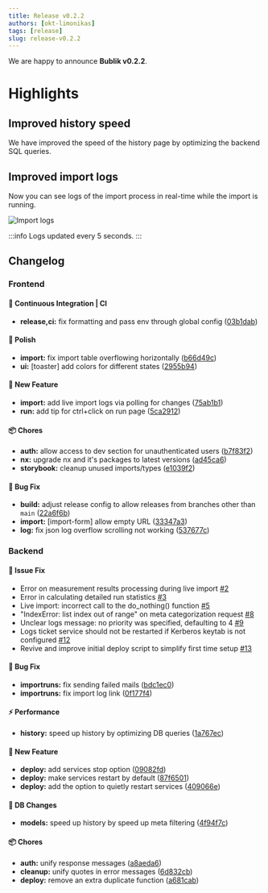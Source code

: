 ```yaml
---
title: Release v0.2.2
authors: [okt-limonikas]
tags: [release]
slug: release-v0.2.2
---
```


We are happy to announce **Bublik v0.2.2**.

<!--truncate-->

# Highlights

## Improved history speed

We have improved the speed of the history page by optimizing the backend SQL queries.

## Improved import logs

Now you can see logs of the import process in real-time while the import is running.

![Import logs](./img/import-log.png)

:::info
Logs updated every 5 seconds.
:::

## Changelog

### Frontend

#### 🔧 Continuous Integration | CI

- **release,ci:** fix formatting and pass env through global config ([03b1dab](https://github.com/ts-factory/bublik-ui/commit/03b1dab85d780bc0fd71b2277fd451c6a8a780bc))

#### 💅 Polish

- **import:** fix import table overflowing horizontally ([b66d49c](https://github.com/ts-factory/bublik-ui/commit/b66d49ce41918861f9425452610e9a213e8eca17))
- **ui:** [toaster] add colors for different states ([2955b94](https://github.com/ts-factory/bublik-ui/commit/2955b94a3611e6129b20fe19da71326fb25d9b6e))

#### 🚀 New Feature

- **import:** add live import logs via polling for changes ([75ab1b1](https://github.com/ts-factory/bublik-ui/commit/75ab1b1a51e548b86c4e4235b61de54f48516bd0))
- **run:** add tip for ctrl+click on run page ([5ca2912](https://github.com/ts-factory/bublik-ui/commit/5ca29124d42b79c8a76c662ee0dcad1a7fc2329c))

#### 📦 Chores

- **auth:** allow access to dev section for unauthenticated users ([b7f83f2](https://github.com/ts-factory/bublik-ui/commit/b7f83f26546526ce9d458c1860af967de82e35de))
- **nx:** upgrade nx and it's packages to latest versions ([ad45ca6](https://github.com/ts-factory/bublik-ui/commit/ad45ca634506812fdbcd8999f39852cd64f3f484))
- **storybook:** cleanup unused imports/types ([e1039f2](https://github.com/ts-factory/bublik-ui/commit/e1039f25d7dbaa75f2070909cd7f7134ca8e33e0))

#### 🐛 Bug Fix

- **build:** adjust release config to allow releases from branches other than `main` ([22a6f6b](https://github.com/ts-factory/bublik-ui/commit/22a6f6be3555e509f16ed7c1b0999dd2d98501d5))
- **import:** [import-form] allow empty URL ([33347a3](https://github.com/ts-factory/bublik-ui/commit/33347a30152a6faafb6b5fe9ee6d16a0485faef1))
- **log:** fix json log overflow scrolling not working ([537677c](https://github.com/ts-factory/bublik-ui/commit/537677cf6729cacb226645fc9fb905430bf2a535))

### Backend

#### 🔨 Issue Fix

- Error on measurement results processing during live import [#2](https://github.com/ts-factory/bublik/issues/2)
- Error in calculating detailed run statistics [#3](https://github.com/ts-factory/bublik/issues/3)
- Live import: incorrect call to the do\_nothing() function [#5](https://github.com/ts-factory/bublik/issues/5)
- "IndexError: list index out of range" on meta categorization request [#8](https://github.com/ts-factory/bublik/issues/8)
- Unclear logs message: no priority was specified, defaulting to 4 [#9](https://github.com/ts-factory/bublik/issues/9)
- Logs ticket service should not be restarted if Kerberos keytab is not configured [#12](https://github.com/ts-factory/bublik/issues/12)
- Revive and improve initial deploy script to simplify first time setup [#13](https://github.com/ts-factory/bublik/issues/13)


#### 🐛 Bug Fix

- **importruns:** fix sending failed mails ([bdc1ec0](https://github.com/ts-factory/bublik/commit/bdc1ec0c38e9f8fe4e852520e0e9614e7c48aa70))
- **importruns:** fix import log link ([0f177f4](https://github.com/ts-factory/bublik/commit/0f177f49f5d2967f51d88259dc584081c18ca6cc))

#### ⚡ Performance

- **history:** speed up history by optimizing DB queries ([1a767ec](https://github.com/ts-factory/bublik/commit/1a767ecb51d00774506979d2b5f01a01c0ca8601))

#### 🚀 New Feature

- **deploy:** add services stop option ([09082fd](https://github.com/ts-factory/bublik/commit/09082fd5abed4eee556736b4102ad85f28b7b02b))
- **deploy:** make services restart by default ([87f6501](https://github.com/ts-factory/bublik/commit/87f6501557fd6804b5c0fe42b0e5cf53db0f7e84))
- **deploy:** add the option to quietly restart services ([409066e](https://github.com/ts-factory/bublik/commit/409066e9d1f3fe0c8e646d3c43ea8cbac569317a))

#### 💾 DB Changes

- **models:** speed up history by speed up meta filtering ([4f94f7c](https://github.com/ts-factory/bublik/commit/4f94f7c84654b833d5497611357a177342bfc0d6))

#### 📦 Chores

- **auth:** unify response messages ([a8aeda6](https://github.com/ts-factory/bublik/commit/a8aeda68ac45df5b6c2dcaf61618fa0a3374bc2c))
- **cleanup:** unify quotes in error messages ([6d832cb](https://github.com/ts-factory/bublik/commit/6d832cbeb711bc9095b7f0340ade64279e2b3024))
- **deploy:** remove an extra duplicate function ([a681cab](https://github.com/ts-factory/bublik/commit/a681cab70bf9c3dd670039e8a41dbd93914d43ee))
